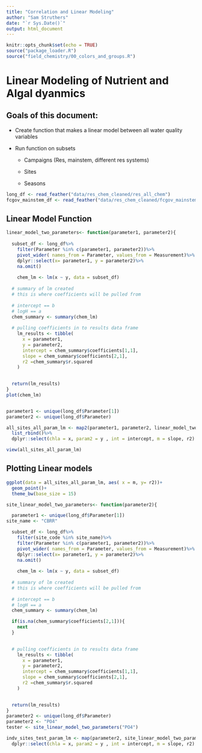```yaml
---
title: "Correlation and Linear Modeling"
author: "Sam Struthers"
date: "`r Sys.Date()`"
output: html_document
---
```


```r
knitr::opts_chunk$set(echo = TRUE)
source("package_loader.R")
source("field_chemistry/00_colors_and_groups.R")
```

# Linear Modeling of Nutrient and Algal dyanmics

## Goals of this document:

-   Create function that makes a linear model between all water quality variables

-   Run function on subsets

    -   Campaigns (Res, mainstem, different res systems)

    -   Sites

    -   Seasons

```r
long_df <- read_feather("data/res_chem_cleaned/res_all_chem")
fcgov_mainstem_df <- read_feather("data/res_chem_cleaned/fcgov_mainstem")

```

## Linear Model Function


```r



linear_model_two_parameters<- function(parameter1, parameter2){
  
  subset_df <- long_df%>%
    filter(Parameter %in% c(parameter1, parameter2))%>%
    pivot_wider( names_from = Parameter, values_from = Measurement)%>%
    dplyr::select(x= parameter1, y = parameter2)%>%
    na.omit()
  
    chem_lm <- lm(x ~ y, data = subset_df)
  
  # summary of lm created
  # this is where coefficients will be pulled from
  
  # intercept == b
  # logH == a
  chem_summary <- summary(chem_lm)
  
  # pulling coefficients in to results data frame
    lm_results <- tibble(
      x = parameter1, 
      y = parameter2, 
      intercept = chem_summary$coefficients[1,1], 
      slope = chem_summary$coefficients[2,1], 
      r2 =chem_summary$r.squared
    )
      

  return(lm_results)
}
plot(chem_lm)


parameter1 <- unique(long_df$Parameter[1])
parameter2 <- unique(long_df$Parameter)

all_sites_all_param_lm <- map2(parameter1, parameter2, linear_model_two_parameters)%>%
  list_rbind()%>%
  dplyr::select(chla = x, param2 = y , int = intercept, m = slope, r2)

view(all_sites_all_param_lm)
```


## Plotting Linear models
```r

ggplot(data = all_sites_all_param_lm, aes( x = m, y= r2))+
  geom_point()+
  theme_bw(base_size = 15)


```

```r

site_linear_model_two_parameters<- function(parameter2){

  parameter1 <- unique(long_df$Parameter[1])
site_name <- "CBRR"

  subset_df <- long_df%>%
    filter(site_code %in% site_name)%>%
    filter(Parameter %in% c(parameter1, parameter2))%>%
    pivot_wider( names_from = Parameter, values_from = Measurement)%>%
    dplyr::select(x= parameter1, y = parameter2)%>%
    na.omit()
  
    chem_lm <- lm(x ~ y, data = subset_df)
  
  # summary of lm created
  # this is where coefficients will be pulled from
  
  # intercept == b
  # logH == a
  chem_summary <- summary(chem_lm)

  if(is.na(chem_summary$coefficients[2,1])){
    next
  }
  

  # pulling coefficients in to results data frame
    lm_results <- tibble(
      x = parameter1, 
      y = parameter2, 
      intercept = chem_summary$coefficients[1,1], 
      slope = chem_summary$coefficients[2,1], 
      r2 =chem_summary$r.squared
    )
      

  return(lm_results)
}
parameter2 <- unique(long_df$Parameter)
parameter2 <- "PO4"
tester <- site_linear_model_two_parameters("PO4")

indv_sites_test_param_lm <- map(parameter2, site_linear_model_two_parameters)%>%
  dplyr::select(chla = x, param2 = y , int = intercept, m = slope, r2)

```

